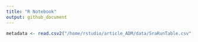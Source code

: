 ```yaml
---
title: "R Notebook"
output: github_document
---
```


```r
metadata <- read.csv2("/home/rstudio/article_ADM/data/SraRunTable.csv", header = TRUE, sep = ",")
```

